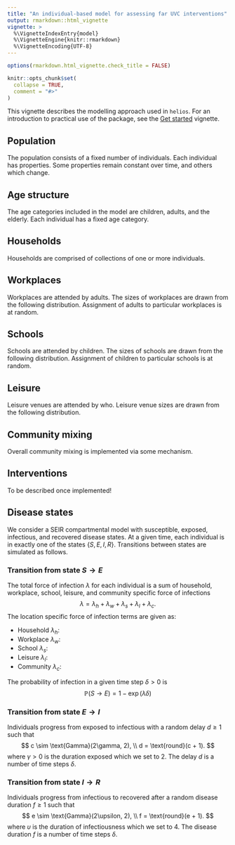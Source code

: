 ```yaml
---
title: "An individual-based model for assessing far UVC interventions"
output: rmarkdown::html_vignette
vignette: >
  %\VignetteIndexEntry{model}
  %\VignetteEngine{knitr::rmarkdown}
  %\VignetteEncoding{UTF-8}
---
```


```r
options(rmarkdown.html_vignette.check_title = FALSE)

knitr::opts_chunk$set(
  collapse = TRUE,
  comment = "#>"
)
```

This vignette describes the modelling approach used in `helios`.
For an introduction to practical use of the package, see the [Get started](https://mrc-ide.github.io/helios/articles/helios.html) vignette.

## Population

The population consists of a fixed number of individuals.
Each individual has properties.
Some properties remain constant over time, and others which change.

## Age structure

The age categories included in the model are children, adults, and the elderly.
Each individual has a fixed age category.

## Households

Households are comprised of collections of one or more individuals.

## Workplaces

Workplaces are attended by adults.
The sizes of workplaces are drawn from the following distribution.
Assignment of adults to particular workplaces is at random.


## Schools

Schools are attended by children.
The sizes of schools are drawn from the following distribution.
Assignment of children to particular schools is at random.

## Leisure

Leisure venues are attended by who.
Leisure venue sizes are drawn from the following distribution.

## Community mixing

Overall community mixing is implemented via some mechanism.

## Interventions

To be described once implemented!

## Disease states

We consider a SEIR compartmental model with susceptible, exposed, infectious, and recovered disease states.
At a given time, each individual is in exactly one of the states $\{S, E, I, R\}$.
Transitions between states are simulated as follows.

### Transition from state $S \to E$

The total force of infection $\lambda$ for each individual is a sum of household, workplace, school, leisure, and community specific force of infections
$$
\lambda = \lambda_h + \lambda_w + \lambda_s + \lambda_l + \lambda_c.
$$
The location specific force of infection terms are given as:

* Household $\lambda_h$:
* Workplace  $\lambda_w$:
* School $\lambda_s$:
* Leisure $\lambda_l$:
* Community $\lambda_c$:

The probability of infection in a given time step $\delta > 0$ is
$$
\mathbb{P}(S \to E) = 1 - \exp(\lambda \delta)
$$

### Transition from state $E \to I$

Individuals progress from exposed to infectious with a random delay $d \geq 1$ such that
$$
c \sim \text{Gamma}(2\gamma, 2), \\
d = \text{round}(c + 1).
$$
where $\gamma > 0$ is the duration exposed which we set to 2.
The delay $d$ is a number of time steps $\delta$.

### Transition from state $I \to R$

Individuals progress from infectious to recovered after a random disease duration $f \geq 1$ such that
$$
e \sim \text{Gamma}(2\upsilon, 2), \\
f = \text{round}(e + 1).
$$
where $\upsilon$ is the duration of infectiousness which we set to 4.
The disease duration $f$ is a number of time steps $\delta$.
